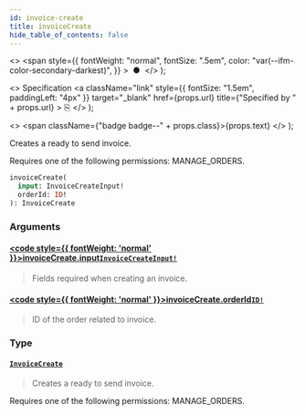 ```yaml
---
id: invoice-create
title: invoiceCreate
hide_table_of_contents: false
---
```


  <>
    <span
      style={{
        fontWeight: "normal",
        fontSize: ".5em",
        color: "var(--ifm-color-secondary-darkest)",
      }}
    >
      &nbsp;●&nbsp;
    </span>
  </>
);

  <>
    Specification
    <a
      className="link"
      style={{ fontSize: "1.5em", paddingLeft: "4px" }}
      target="\_blank"
      href={props.url}
      title={"Specified by " + props.url}
    >
      ⎘
    </a>
  </>
);

  <>
    <span className={"badge badge--" + props.class}>{props.text}</span>
  </>
);

Creates a ready to send invoice.

Requires one of the following permissions: MANAGE_ORDERS.

```graphql
invoiceCreate(
  input: InvoiceCreateInput!
  orderId: ID!
): InvoiceCreate
```

### Arguments

#### [<code style={{ fontWeight: 'normal' }}>invoiceCreate.<b>input</b></code>](#)<Bullet />[`InvoiceCreateInput!`](../../api-reference/miscellaneous/inputs/invoice-create-input) <Badge class="secondary" text="non-null"/> <Badge class="secondary" text="input"/> <Badge class="secondary" text="miscellaneous"/>

> Fields required when creating an invoice.

#### [<code style={{ fontWeight: 'normal' }}>invoiceCreate.<b>orderId</b></code>](#)<Bullet />[`ID!`](../../api-reference/miscellaneous/scalars/id) <Badge class="secondary" text="non-null"/> <Badge class="secondary" text="scalar"/> <Badge class="secondary" text="miscellaneous"/>

> ID of the order related to invoice.

### Type

#### [`InvoiceCreate`](../../api-reference/miscellaneous/objects/invoice-create) <Badge class="secondary" text="object"/> <Badge class="secondary" text="miscellaneous"/>

> Creates a ready to send invoice.

Requires one of the following permissions: MANAGE_ORDERS.

>
